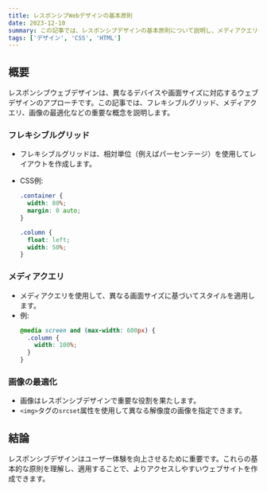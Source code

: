 ```yaml
---
title: レスポンシブWebデザインの基本原則
date: 2023-12-10
summary: この記事では、レスポンシブデザインの基本原則について説明し、メディアクエリやフレキシブルレイアウトなどのテクニックを紹介します。
tags: ['デザイン', 'CSS', 'HTML']
---
```


## 概要

レスポンシブウェブデザインは、異なるデバイスや画面サイズに対応するウェブデザインのアプローチです。この記事では、フレキシブルグリッド、メディアクエリ、画像の最適化などの重要な概念を説明します。

### フレキシブルグリッド

- フレキシブルグリッドは、相対単位（例えばパーセンテージ）を使用してレイアウトを作成します。
- CSS例:

  ```css
  .container {
    width: 80%;
    margin: 0 auto;
  }

  .column {
    float: left;
    width: 50%;
  }
  ```

### メディアクエリ

- メディアクエリを使用して、異なる画面サイズに基づいてスタイルを適用します。
- 例:
  ```css
  @media screen and (max-width: 600px) {
    .column {
      width: 100%;
    }
  }
  ```

### 画像の最適化

- 画像はレスポンシブデザインで重要な役割を果たします。
- `<img>`タグの`srcset`属性を使用して異なる解像度の画像を指定できます。

## 結論

レスポンシブデザインはユーザー体験を向上させるために重要です。これらの基本的な原則を理解し、適用することで、よりアクセスしやすいウェブサイトを作成できます。
